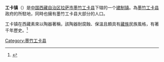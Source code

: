 {{中国乡级行政区
|行政区全称 = 工卡镇
|景观照片文件名 = 
|景观照片描述 = 
|汉语拼音 =
|藏語 = གུང་དཀར་
|其他语言名称 = 
|位置图文件名 = 
|位置图描述 = 
|自定义图片=
|上级行政区 = [[西藏自治区|西藏自治区]][[拉萨市|拉萨市]]<br/>[[墨竹工卡县|墨竹工卡县]]
|行政区类别 = [[行政建制镇|镇]]
|行政区划代码 = 
|行政区划 = 
|村委会 = 
|居委会 = 
|建置时间 = 
|领导职位 = 
|领导名称 = 
|政府驻地 = 
|毗邻 = 
|地理坐标 = {{coord|29|50|N|91|44|E|region:CN|display=inline}}
|总面积 = 
|总人口 = 
|户籍人口 = 34039 
|户籍人口年份 = 2003 
|常住人口 = 
|常住人口年份 = 
|人口密度 = 
|GDP = 
|邮政编码 = 
|电话区号 = 
|官方网站 = 
|网站名称 = 
}}
'''工卡镇'''（{{bo|z=གུང་དཀར་|w=}}）是[[中华人民共和国|中国]][[西藏自治区|西藏自治区]][[拉萨市|拉萨市]][[墨竹工卡县|墨竹工卡县]]下辖的一个[[行政建制镇|建制镇]]。為[[墨竹工卡县|墨竹工卡县]]政府的所駐地，同時也擁有墨竹工卡县大部分的人口。

工卡镇在西藏素來以陶器著稱，該陶器耐腐蝕、保溫且頗具有[[藏族|藏族]]民族風格，有著千年歷史。<ref>{{Cite web |url=http://english.chinatibetnews.com/Culture/2009-11/11/content_330244.htm |title=China Tibet News |access-date=2009-11-29 |archive-url=https://web.archive.org/web/20110721171945/http://english.chinatibetnews.com/Culture/2009-11/11/content_330244.htm |archive-date=2011-07-21 |url-status=dead }}</ref>


{{西藏小作品}}
{{墨竹工卡县行政区划}}

[[Category:墨竹工卡县|Category:墨竹工卡县]]